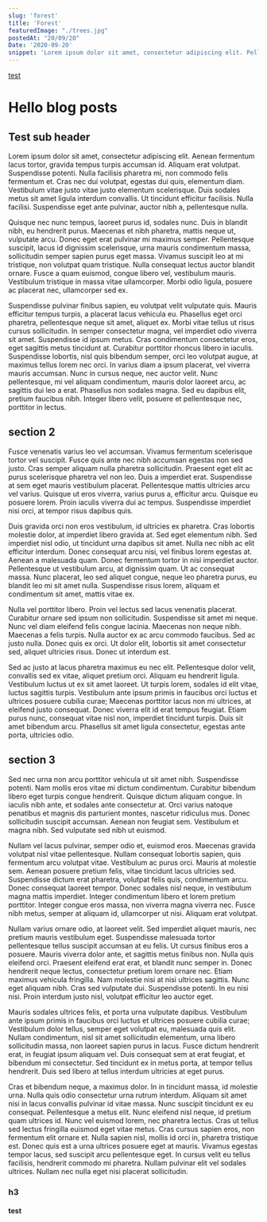```yaml
---
slug: 'forest'
title: 'Forest'
featuredImage: "./trees.jpg"
postedAt: "20/09/20"
Date: '2020-09-20'
snippet: 'Lorem ipsum dolor sit amet, consectetur adipiscing elit. Pellentesque vitae ipsum in turpis luctus sodales. Morbi nibh sapien, vehicula et vulputate eu, consequat vel ipsum. Aliquam ornare laoreet dui, ac placerat urna finibus sed. Mauris aliquet pulvinar commodo.'
---
```



[test](#test)
# Hello blog posts

## Test sub header

Lorem ipsum dolor sit amet, consectetur adipiscing elit. Aenean fermentum lacus tortor, gravida tempus turpis accumsan id. Aliquam erat volutpat. Suspendisse potenti. Nulla facilisis pharetra mi, non commodo felis fermentum et. Cras nec dui volutpat, egestas dui quis, elementum diam. Vestibulum vitae justo vitae justo elementum scelerisque. Duis sodales metus sit amet ligula interdum convallis. Ut tincidunt efficitur facilisis. Nulla facilisi. Suspendisse eget ante pulvinar, auctor nibh a, pellentesque nulla.

Quisque nec nunc tempus, laoreet purus id, sodales nunc. Duis in blandit nibh, eu hendrerit purus. Maecenas et nibh pharetra, mattis neque ut, vulputate arcu. Donec eget erat pulvinar mi maximus semper. Pellentesque suscipit, lacus id dignissim scelerisque, urna mauris condimentum massa, sollicitudin semper sapien purus eget massa. Vivamus suscipit leo at mi tristique, non volutpat quam tristique. Nulla consequat lectus auctor blandit ornare. Fusce a quam euismod, congue libero vel, vestibulum mauris. Vestibulum tristique in massa vitae ullamcorper. Morbi odio ligula, posuere ac placerat nec, ullamcorper sed ex.

Suspendisse pulvinar finibus sapien, eu volutpat velit vulputate quis. Mauris efficitur tempus turpis, a placerat lacus vehicula eu. Phasellus eget orci pharetra, pellentesque neque sit amet, aliquet ex. Morbi vitae tellus ut risus cursus sollicitudin. In semper consectetur magna, vel imperdiet odio viverra sit amet. Suspendisse id ipsum metus. Cras condimentum consectetur eros, eget sagittis metus tincidunt at. Curabitur porttitor rhoncus libero in iaculis. Suspendisse lobortis, nisl quis bibendum semper, orci leo volutpat augue, at maximus tellus lorem nec orci. In varius diam a ipsum placerat, vel viverra mauris accumsan. Nunc in cursus neque, nec auctor velit. Nunc pellentesque, mi vel aliquam condimentum, mauris dolor laoreet arcu, ac sagittis dui leo a erat. Phasellus non sodales magna. Sed eu dapibus elit, pretium faucibus nibh. Integer libero velit, posuere et pellentesque nec, porttitor in lectus.
## section 2
Fusce venenatis varius leo vel accumsan. Vivamus fermentum scelerisque tortor vel suscipit. Fusce quis ante nec nibh accumsan egestas non sed justo. Cras semper aliquam nulla pharetra sollicitudin. Praesent eget elit ac purus scelerisque pharetra vel non leo. Duis a imperdiet erat. Suspendisse at sem eget mauris vestibulum placerat. Pellentesque mattis ultricies arcu vel varius. Quisque ut eros viverra, varius purus a, efficitur arcu. Quisque eu posuere lorem. Proin iaculis viverra dui ac tempus. Suspendisse imperdiet nisi orci, at tempor risus dapibus quis.

Duis gravida orci non eros vestibulum, id ultricies ex pharetra. Cras lobortis molestie dolor, at imperdiet libero gravida at. Sed eget elementum nibh. Sed imperdiet nisl odio, ut tincidunt urna dapibus sit amet. Nulla nec nibh ac elit efficitur interdum. Donec consequat arcu nisi, vel finibus lorem egestas at. Aenean a malesuada quam. Donec fermentum tortor in nisi imperdiet auctor. Pellentesque ut vestibulum arcu, at dignissim quam. Ut ac consequat massa. Nunc placerat, leo sed aliquet congue, neque leo pharetra purus, eu blandit leo mi sit amet nulla. Suspendisse risus lorem, aliquam et condimentum sit amet, mattis vitae ex.

Nulla vel porttitor libero. Proin vel lectus sed lacus venenatis placerat. Curabitur ornare sed ipsum non sollicitudin. Suspendisse sit amet mi neque. Nunc vel diam eleifend felis congue lacinia. Maecenas non neque nibh. Maecenas a felis turpis. Nulla auctor ex ac arcu commodo faucibus. Sed ac justo nulla. Donec quis ex orci. Ut dolor elit, lobortis sit amet consectetur sed, aliquet ultricies risus. Donec ut interdum est.

Sed ac justo at lacus pharetra maximus eu nec elit. Pellentesque dolor velit, convallis sed ex vitae, aliquet pretium orci. Aliquam eu hendrerit ligula. Vestibulum luctus ut ex sit amet laoreet. Ut turpis lorem, sodales id elit vitae, luctus sagittis turpis. Vestibulum ante ipsum primis in faucibus orci luctus et ultrices posuere cubilia curae; Maecenas porttitor lacus non mi ultrices, at eleifend justo consequat. Donec viverra elit id erat tempus feugiat. Etiam purus nunc, consequat vitae nisl non, imperdiet tincidunt turpis. Duis sit amet bibendum arcu. Phasellus sit amet ligula consectetur, egestas ante porta, ultricies odio.
## section 3
Sed nec urna non arcu porttitor vehicula ut sit amet nibh. Suspendisse potenti. Nam mollis eros vitae mi dictum condimentum. Curabitur bibendum libero eget turpis congue hendrerit. Quisque dictum aliquam congue. In iaculis nibh ante, et sodales ante consectetur at. Orci varius natoque penatibus et magnis dis parturient montes, nascetur ridiculus mus. Donec sollicitudin suscipit accumsan. Aenean non feugiat sem. Vestibulum et magna nibh. Sed vulputate sed nibh ut euismod.

Nullam vel lacus pulvinar, semper odio et, euismod eros. Maecenas gravida volutpat nisl vitae pellentesque. Nullam consequat lobortis sapien, quis fermentum arcu volutpat vitae. Vestibulum ac purus orci. Mauris at molestie sem. Aenean posuere pretium felis, vitae tincidunt lacus ultricies sed. Suspendisse dictum erat pharetra, volutpat felis quis, condimentum arcu. Donec consequat laoreet tempor. Donec sodales nisl neque, in vestibulum magna mattis imperdiet. Integer condimentum libero et lorem pretium porttitor. Integer congue eros massa, non viverra magna viverra nec. Fusce nibh metus, semper at aliquam id, ullamcorper ut nisi. Aliquam erat volutpat.

Nullam varius ornare odio, at laoreet velit. Sed imperdiet aliquet mauris, nec pretium mauris vestibulum eget. Suspendisse malesuada tortor pellentesque tellus suscipit accumsan at eu felis. Ut cursus finibus eros a posuere. Mauris viverra dolor ante, et sagittis metus finibus non. Nulla quis eleifend orci. Praesent eleifend erat erat, et blandit nunc semper in. Donec hendrerit neque lectus, consectetur pretium lorem ornare nec. Etiam maximus vehicula fringilla. Nam molestie nisi at nisi ultrices sagittis. Nunc eget aliquam nibh. Cras sed vulputate dui. Suspendisse potenti. In eu nisi nisi. Proin interdum justo nisl, volutpat efficitur leo auctor eget.

Mauris sodales ultrices felis, et porta urna vulputate dapibus. Vestibulum ante ipsum primis in faucibus orci luctus et ultrices posuere cubilia curae; Vestibulum dolor tellus, semper eget volutpat eu, malesuada quis elit. Nullam condimentum, nisl sit amet sollicitudin elementum, urna libero sollicitudin massa, non laoreet sapien purus in lacus. Fusce dictum hendrerit erat, in feugiat ipsum aliquam vel. Duis consequat sem at erat feugiat, et bibendum mi consectetur. Sed tincidunt ex in metus porta, at tempor tellus hendrerit. Duis sed libero at tellus interdum ultricies at eget purus.

Cras et bibendum neque, a maximus dolor. In in tincidunt massa, id molestie urna. Nulla quis odio consectetur urna rutrum interdum. Aliquam sit amet nisi in lacus convallis pulvinar id vitae massa. Nunc suscipit tincidunt ex eu consequat. Pellentesque a metus elit. Nunc eleifend nisl neque, id pretium quam ultrices id. Nunc vel euismod lorem, nec pharetra lectus. Cras ut tellus sed lectus fringilla euismod eget vitae metus. Cras cursus sapien eros, non fermentum elit ornare et. Nulla sapien nisl, mollis id orci in, pharetra tristique est. Donec quis est a urna ultrices posuere eget at mauris. Vivamus egestas tempor lacus, sed suscipit arcu pellentesque eget. In cursus velit eu tellus facilisis, hendrerit commodo mi pharetra. Nullam pulvinar elit vel sodales ultrices. Nullam nec nulla eget nisi placerat sollicitudin.

### h3

#### test

